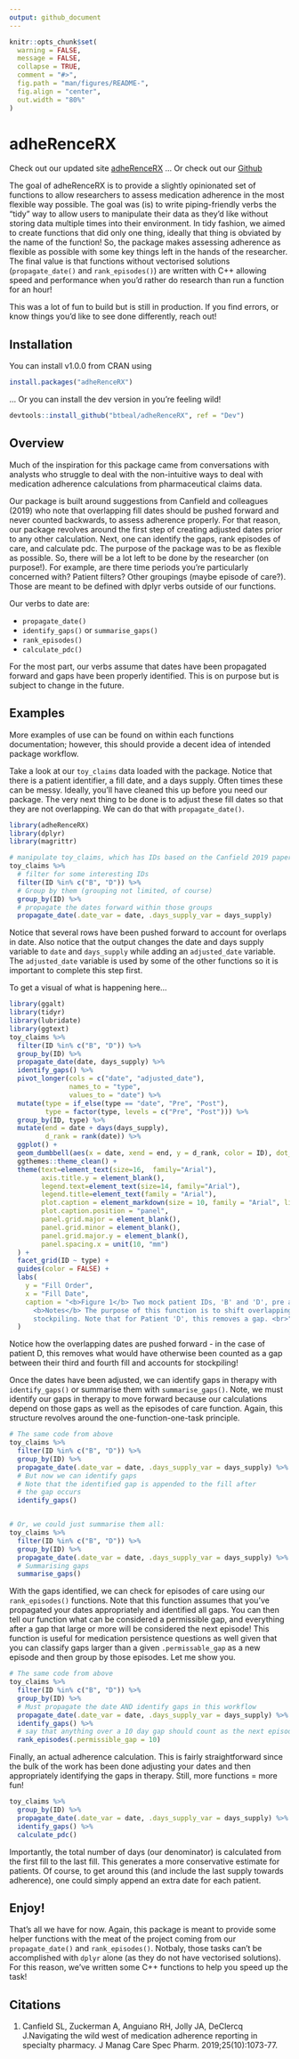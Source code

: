 ```yaml
---
output: github_document
---
```


<!-- README.md is generated from README.Rmd. Please edit that file -->

```r
knitr::opts_chunk$set(
  warning = FALSE,
  message = FALSE,
  collapse = TRUE,
  comment = "#>",
  fig.path = "man/figures/README-",
  fig.align = "center",
  out.width = "80%"
)
```

# adheRenceRX

Check out our updated site [adheRenceRX](https://btbeal.github.io/adheRenceRX/)
... Or check out our [Github](https://github.com/btbeal/adheRenceRX/tree/master)
<!-- badges: start -->
<!-- badges: end -->

The goal of adheRenceRX is to provide a slightly opinionated set of functions to allow researchers to assess medication adherence in the most flexible way possible. The goal was (is) to write piping-friendly verbs the "tidy" way to allow users to manipulate their data as they'd like without storing data multiple times into their environment. In tidy fashion, we aimed to create functions that did only one thing, ideally that thing is obviated by the name of the function! So, the package makes assessing adherence as flexible as possible with some key things left in the hands of the researcher. The final value is that functions without vectorised solutions (`propagate_date()` and `rank_episodes()`) are written with C++ allowing speed and performance when you'd rather do research than run a function for an hour!  
  
This was a lot of fun to build but is still in production. If you find errors, or know things you'd like to see done differently, reach out!

## Installation

You can install v1.0.0 from CRAN using

``` r
install.packages("adheRenceRX")
```

... Or you can install the dev version in you're feeling wild!

```r
devtools::install_github("btbeal/adheRenceRX", ref = "Dev")
```
  

## Overview

Much of the inspiration for this package came from conversations with analysts who struggle to deal with the non-intuitive ways to deal with medication adherence calculations from pharmaceutical claims data.  
  
Our package is built around suggestions from Canfield and colleagues (2019) who note that overlapping fill dates should be pushed forward and never counted backwards, to assess adherence properly. For that reason, our package revolves around the first step of creating adjusted dates prior to any other calculation. Next, one can identify the gaps, rank episodes of care, and calculate pdc. The purpose of the package was to be as flexible as possible. So, there will be a lot left to be done by the researcher (on purpose!). For example, are there time periods you're particularly concerned with? Patient filters? Other groupings (maybe episode of care?). Those are meant to be defined with dplyr verbs outside of our functions.
  
Our verbs to date are:  
  
  - `propagate_date()`
  - `identify_gaps()` or `summarise_gaps()`
  - `rank_episodes()`
  - `calculate_pdc()`

For the most part, our verbs assume that dates have been propagated forward and gaps have been properly identified. This is on purpose but is subject to change in the future.  

## Examples

More examples of use can be found on within each functions documentation; however, this should provide a decent idea of intended package workflow.  
  
Take a look at our `toy_claims` data loaded with the package. Notice that there is a patient identifier, a fill date, and a days supply. Often times these can be messy. Ideally, you'll have cleaned this up before you need our package. The very next thing to be done is to adjust these fill dates so that they are not overlapping. We can do that with `propagate_date()`.
  

```r
library(adheRenceRX)
library(dplyr)
library(magrittr)

# manipulate toy_claims, which has IDs based on the Canfield 2019 paper 
toy_claims %>% 
  # filter for some interesting IDs
  filter(ID %in% c("B", "D")) %>% 
  # Group by them (grouping not limited, of course)
  group_by(ID) %>% 
  # propagate the dates forward within those groups
  propagate_date(.date_var = date, .days_supply_var = days_supply)
```
  
Notice that several rows have been pushed forward to account for overlaps in date. Also notice that the output changes the date and days supply variable to `date` and `days_supply` while adding an `adjusted_date` variable. The `adjusted_date` variable is used by some of the other functions so it is important to complete this step first.  
  
To get a visual of what is happening here...
  
```r
library(ggalt)
library(tidyr)
library(lubridate)
library(ggtext)
toy_claims %>% 
  filter(ID %in% c("B", "D")) %>% 
  group_by(ID) %>% 
  propagate_date(date, days_supply) %>% 
  identify_gaps() %>% 
  pivot_longer(cols = c("date", "adjusted_date"), 
               names_to = "type", 
               values_to = "date") %>% 
  mutate(type = if_else(type == "date", "Pre", "Post"),
         type = factor(type, levels = c("Pre", "Post"))) %>% 
  group_by(ID, type) %>% 
  mutate(end = date + days(days_supply),
         d_rank = rank(date)) %>% 
  ggplot() +
  geom_dumbbell(aes(x = date, xend = end, y = d_rank, color = ID), dot_guide = TRUE) +
  ggthemes::theme_clean() +
  theme(text=element_text(size=16,  family="Arial"),
        axis.title.y = element_blank(),
        legend.text=element_text(size=14, family="Arial"),
        legend.title=element_text(family = "Arial"),
        plot.caption = element_markdown(size = 10, family = "Arial", lineheight = 1.2, hjust = 0),
        plot.caption.position = "panel",
        panel.grid.major = element_blank(),
        panel.grid.minor = element_blank(),
        panel.grid.major.y = element_blank(),
        panel.spacing.x = unit(10, "mm")
  ) +
  facet_grid(ID ~ type) +
  guides(color = FALSE) +
  labs(
    y = "Fill Order",
    x = "Fill Date",
    caption = "<b>Figure 1</b> Two mock patient IDs, 'B' and 'D', pre and post fill-date adjustments<br>
      <b>Notes</b> The purpose of this function is to shift overlapping dates forward to account for <br>
      stockpiling. Note that for Patient 'D', this removes a gap. <br>"
  )
```
  
Notice how the overlapping dates are pushed forward - in the case of patient D, this removes what would have otherwise been counted as a gap between their third and fourth fill and accounts for stockpiling!  
  
Once the dates have been adjusted, we can identify gaps in therapy with `identify_gaps()` or summarise them with `summarise_gaps()`. Note, we must identify our gaps in therapy to move forward because our calculations depend on those gaps as well as the episodes of care function. Again, this structure revolves around the one-function-one-task principle.  

```r
# The same code from above
toy_claims %>% 
  filter(ID %in% c("B", "D")) %>% 
  group_by(ID) %>% 
  propagate_date(.date_var = date, .days_supply_var = days_supply) %>% 
  # But now we can identify gaps
  # Note that the identified gap is appended to the fill after
  # the gap occurs
  identify_gaps()


# Or, we could just summarise them all:
toy_claims %>% 
  filter(ID %in% c("B", "D")) %>% 
  group_by(ID) %>% 
  propagate_date(.date_var = date, .days_supply_var = days_supply) %>% 
  # Summarising gaps
  summarise_gaps()
```

With the gaps identified, we can check for episodes of care using our `rank_episodes()` functions. Note that this function assumes that you've propagated your dates appropriately and identified all gaps. You can then tell our function what can be considered a permissible gap, and everything after a gap that large or more will be considered the next episode! This function is useful for medication persistence questions as well given that you can classify gaps larger than a given `.permissable_gap` as a new episode and then group by those episodes. Let me show you.  
  
```r
# The same code from above
toy_claims %>% 
  filter(ID %in% c("B", "D")) %>% 
  group_by(ID) %>% 
  # Must propagate the date AND identify gaps in this workflow
  propagate_date(.date_var = date, .days_supply_var = days_supply) %>% 
  identify_gaps() %>% 
  # say that anything over a 10 day gap should count as the next episode
  rank_episodes(.permissible_gap = 10)
```
  
Finally, an actual adherence calculation. This is fairly straightforward since the bulk of the work has been done adjusting your dates and then appropriately identifying the gaps in therapy. Still, more functions = more fun!  
  
```r
toy_claims %>% 
  group_by(ID) %>% 
  propagate_date(.date_var = date, .days_supply_var = days_supply) %>% 
  identify_gaps() %>% 
  calculate_pdc()
```

Importantly, the total number of days (our denominator) is calculated from the first fill to the last fill. This generates a more conservative estimate for patients. Of course, to get around this (and include the last supply towards adherence), one could simply append an extra date for each patient.

## Enjoy!

That's all we have for now. Again, this package is meant to provide some helper functions with the meat of the project coming from our `propagate_date()` and `rank_episodes()`. Notbaly, those tasks can't be accomplished with `dplyr` alone (as they do not have vectorised solutions). For this reason, we've written some C++ functions to help you speed up the task!  
  
## Citations
  
  1. Canfield SL, Zuckerman A, Anguiano RH, Jolly JA, DeClercq J.Navigating the wild west of medication adherence reporting in specialty pharmacy. J Manag Care Spec Pharm. 2019;25(10):1073-77.